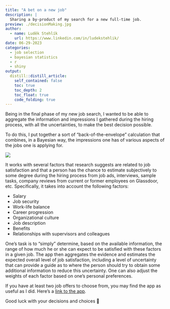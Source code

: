 ```yaml
---
title: "A bet on a new job"
description: |
  Sharing a by-product of my search for a new full-time job.
preview: ./decisionMaking.jpg
author:
  - name: Luděk Stehlík
    url: https://www.linkedin.com/in/ludekstehlik/
date: 06-29-2023
categories:
  - job selection
  - bayesian statistics
  - r
  - shiny
output:
  distill::distill_article:
    self_contained: false
    toc: true
    toc_depth: 2
    toc_float: true
    code_folding: true
---
```


Being in the final phase of my new job search, I wanted to be able to aggregate the information and impressions I gathered during the hiring process, with all the uncertainties, to make the best decision possible. 

To do this, I put together a sort of “back-of-the-envelope” calculation that combines, in a Bayesian way, the impressions one has of various aspects of the jobs one is applying for.  

<img src="./dashboard.png">

It works with several factors that research suggests are related to job satisfaction and that a person has the chance to estimate subjectively to some degree during the hiring process from job ads, interviews, sample tasks, company reviews from current or former employees on Glassdoor, etc. Specifically, it takes into account the following factors:

* Salary
* Job security
* Work-life balance
* Career progression
* Organizational culture
* Job description
* Benefits
* Relationships with supervisors and colleagues

One's task is to "simply" determine, based on the available information, the range of how much he or she can expect to be satisfied with these factors in a given job. The app then aggregates the evidence and estimates the expected overall level of job satisfaction, including a level of uncertainty that can provide a guide as to where the person should try to obtain some additional information to reduce this uncertainty. One can also adjust the weights of each factor based on one's personal preferences.

If you have at least two job offers to choose from, you may find the app as useful as I did. Here’s a [link to the app](https://lsanalytics.shinyapps.io/jobComparator/){target="_blank"}.

Good luck with your decisions and choices 🤞
